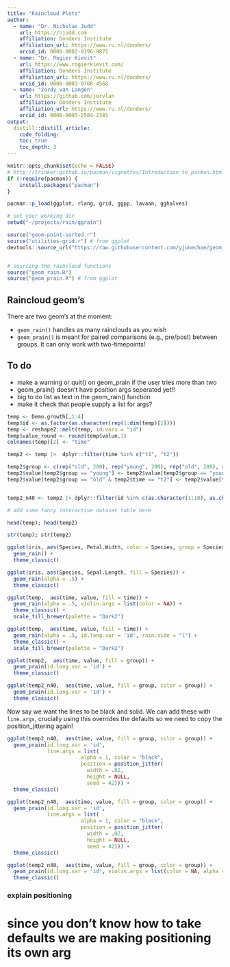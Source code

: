 ```yaml
---
title: "Raincloud Plots"
author:
  - name: "Dr. Nicholas Judd"
    url: https://njudd.com
    affiliation: Donders Institute
    affiliation_url: https://www.ru.nl/donders/
    orcid_id: 0000-0002-0196-9871
  - name: "Dr. Rogier Kievit"
    url: https://www.rogierkievit.com/
    affiliation: Donders Institute
    affiliation_url: https://www.ru.nl/donders/
    orcid_id: 0000-0003-0700-4568
  - name: "Jordy van Langen"
    url: https://github.com/jorvlan
    affiliation: Donders Institute
    affiliation_url: https://www.ru.nl/donders/
    orcid_id: 0000-0003-2504-2381
output:
  distill::distill_article:
    code_folding:
    toc: true
    toc_depth: 3
---
```


```r
knitr::opts_chunk$set(echo = FALSE)
# http://trinker.github.io/pacman/vignettes/Introduction_to_pacman.html
if (!require(pacman)) {
    install.packages("pacman")
}

pacman::p_load(ggplot, rlang, grid, ggpp, lavaan, gghalves)

# set your working dir
setwd("~/projects/rain/ggrain")

source("geom-point-sorted.r")
source("utilities-grid.r") # from ggplot
devtools::source_url("https://raw.githubusercontent.com/yjunechoe/geom_paired_raincloud/master/geom_paired_raincloud.R")


# sourcing the raincloud functions
source("geom_rain.R")
source("geom_prain.R") # from ggplot

```

## Raincloud geom's

There are two geom's at the moment:

* `geom_rain()` handles as many rainclouds as you wish
* `geom_prain()` is meant for paired comparisons (e.g., pre/post) between groups. It can only work with two-timepoints!

## To do

- make a warning or quit() on geom_prain if the user tries more than two
- geom_prain() doesn't have position args seperated yet!! 
- big to do list as text in the geom_rain() function
- make it check that people supply a list for args?



```r

temp <- Demo.growth[,1:4]
temp$id <- as.factor(as.character(rep(1:dim(temp)[1])))
temp <- reshape2::melt(temp, id.vars = "id")
temp$value_round <- round(temp$value,1)
colnames(temp)[2] <- "time"

temp2 <- temp |>  dplyr::filter(time %in% c("t1", "t2"))

temp2$group <- c(rep("old", 200), rep("young", 200), rep("old", 200), rep("young", 200))
temp2$value[temp2$group == "young"] <- temp2$value[temp2$group == "young"] + 1
temp2$value[temp2$group == "old" & temp2$time == "t2"] <- temp2$value[temp2$group == "old" & temp2$time == "t2"] -2


temp2_n40 <- temp2 |> dplyr::filter(id %in% c(as.character(1:10), as.character(200:210), as.character(400:410), as.character(600:610)))

```

```r

# add some fancy interactive dataset table here

head(temp); head(temp2)

str(temp); str(temp2)

```

```r

ggplot(iris, aes(Species, Petal.Width, color = Species, group = Species)) +
  geom_rain() +
  theme_classic()

```


```r

ggplot(iris, aes(Species, Sepal.Length, fill = Species)) +
  geom_rain(alpha = .5) +
  theme_classic()

```

```r

ggplot(temp,  aes(time, value, fill = time)) +
  geom_rain(alpha = .5, violin.args = list(color = NA)) +
  theme_classic() +
  scale_fill_brewer(palette = "Dark2")

```


```r

ggplot(temp,  aes(time, value, fill = time)) +
  geom_rain(alpha = .5, id.long.var = 'id', rain.side = "l") +
  theme_classic() +
  scale_fill_brewer(palette = "Dark2")

```

```r

ggplot(temp2,  aes(time, value, fill = group)) +
  geom_prain(id.long.var = 'id') +
  theme_classic()

```


```r

ggplot(temp2_n40,  aes(time, value, fill = group, color = group)) +
  geom_prain(id.long.var = 'id') +
  theme_classic()

```


Now say we want the lines to be black and solid. We can add these with `line.args`, crucially using this overrides the defaults so we need to copy the position_jittering again!

```r

ggplot(temp2_n40,  aes(time, value, fill = group, color = group)) +
  geom_prain(id.long.var = 'id', 
             line.args = list(
                        alpha = 1, color = "black",
                        position = position_jitter(
                          width = .02, 
                          height = NULL,
                          seed = 42))) +
  theme_classic()

```

```r

ggplot(temp2_n40,  aes(time, value, fill = group, color = group)) +
  geom_prain(id.long.var = 'id', 
             line.args = list(
                        alpha = 1, color = "black",
                        position = position_jitter(
                          width = .02, 
                          height = NULL,
                          seed = 42))) +
  theme_classic()

```

```r

ggplot(temp2_n40,  aes(time, value, fill = group, color = group)) +
  geom_prain(id.long.var = 'id', violin.args = list(color = NA, alpha = .3)) +
  theme_classic()

```





### explain positioning

# since you don't know how to take defaults we are making positioning its own arg



